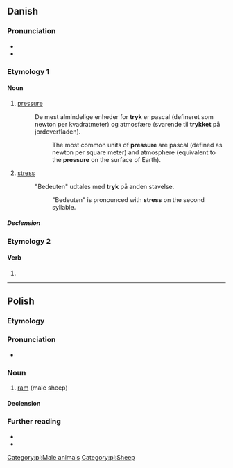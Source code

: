 ==Danish==

===Pronunciation===
* {{IPA|da|[ˈtʁ̥œɡ̊ˀ]}}
* {{homophones|da|tryg}}

===Etymology 1===

====Noun====
{{da-noun|trykket|tryk|g=n}}

# {{lb|da|physics}} [[pressure]]
#: De mest almindelige enheder for '''tryk''' er pascal (defineret som newton per kvadratmeter) og atmosfære (svarende til '''trykket''' på jordoverfladen).
#:: The most common units of '''pressure''' are pascal (defined as newton per square meter) and atmosphere (equivalent to the '''pressure''' on the surface of Earth).
# {{lb|da|linguistics}} [[stress]]
#: "Bedeuten" udtales med '''tryk''' på anden stavelse.
#:: "Bedeuten" is pronounced with '''stress''' on the second syllable.

=====Declension=====
{{da-noun-infl|et|dc=1}}

===Etymology 2===
{{nonlemma}}

====Verb====
{{head|da|verb form}}

# {{imperative of|da|trykke}}

----

==Polish==

===Etymology===
{{rfe|pl}}

===Pronunciation===
* {{pl-IPA}}

===Noun===
{{pl-noun|m-an}}

# [[ram]] (male sheep)
#: {{syn|pl|baran}}

====Declension====
{{pl-decl-noun-m-an}}

===Further reading===
* {{R:PWN}}
* {{source|Słownik etymologiczny języka polskiego/tryk|lang=pl}}

[[Category:pl:Male animals]]
[[Category:pl:Sheep]]